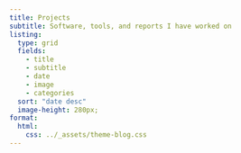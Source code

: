 ```yaml
---
title: Projects
subtitle: Software, tools, and reports I have worked on
listing:
  type: grid
  fields: 
    - title
    - subtitle
    - date
    - image
    - categories
  sort: "date desc"
  image-height: 280px;
format: 
  html:
    css: ../_assets/theme-blog.css
---
```


